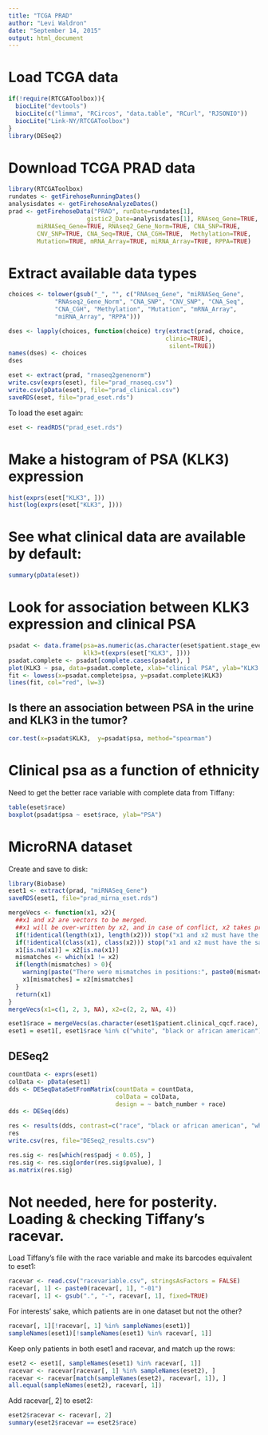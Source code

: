 ```yaml
---
title: "TCGA PRAD"
author: "Levi Waldron"
date: "September 14, 2015"
output: html_document
---
```


# Load TCGA data

```r
if(!require(RTCGAToolbox)){
  biocLite("devtools")
  biocLite(c("limma", "RCircos", "data.table", "RCurl", "RJSONIO"))
  biocLite("Link-NY/RTCGAToolbox")
}
library(DESeq2)
```

# Download TCGA PRAD data

```r
library(RTCGAToolbox)
rundates <- getFirehoseRunningDates()
analysisdates <- getFirehoseAnalyzeDates()
prad <- getFirehoseData("PRAD", runDate=rundates[1],
                      gistic2_Date=analysisdates[1], RNAseq_Gene=TRUE, 
        miRNASeq_Gene=TRUE, RNAseq2_Gene_Norm=TRUE, CNA_SNP=TRUE,
        CNV_SNP=TRUE, CNA_Seq=TRUE, CNA_CGH=TRUE,  Methylation=TRUE,
        Mutation=TRUE, mRNA_Array=TRUE, miRNA_Array=TRUE, RPPA=TRUE)
```

# Extract available data types


```r
choices <- tolower(gsub("_", "", c("RNAseq_Gene", "miRNASeq_Gene",
             "RNAseq2_Gene_Norm", "CNA_SNP", "CNV_SNP", "CNA_Seq",
             "CNA_CGH", "Methylation", "Mutation", "mRNA_Array",
             "miRNA_Array", "RPPA")))
```

```r
dses <- lapply(choices, function(choice) try(extract(prad, choice, 
                                            clinic=TRUE),
                                             silent=TRUE))
names(dses) <- choices
dses
```

```r
eset <- extract(prad, "rnaseq2genenorm")
write.csv(exprs(eset), file="prad_rnaseq.csv")
write.csv(pData(eset), file="prad_clinical.csv")
saveRDS(eset, file="prad_eset.rds")
```

To load the eset again:

```r
eset <- readRDS("prad_eset.rds")
```

# Make a histogram of PSA (KLK3) expression

```r
hist(exprs(eset["KLK3", ]))
hist(log(exprs(eset["KLK3", ])))
```

# See what clinical data are available by default:

```r
summary(pData(eset))
```

# Look for association between KLK3 expression and clinical PSA

```r
psadat <- data.frame(psa=as.numeric(as.character(eset$patient.stage_event.psa.psa_value)),
                     klk3=t(exprs(eset["KLK3", ])))
psadat.complete <- psadat[complete.cases(psadat), ]
plot(KLK3 ~ psa, data=psadat.complete, xlab="clinical PSA", ylab="KLK3 tumor expression", log="xy")
fit <- lowess(x=psadat.complete$psa, y=psadat.complete$KLK3)
lines(fit, col="red", lw=3)
```

## Is there an association between PSA in the urine and KLK3 in the tumor?

```r
cor.test(x=psadat$KLK3,  y=psadat$psa, method="spearman")
```


# Clinical psa as a function of ethnicity

Need to get the better race variable with complete data from Tiffany:
```r
table(eset$race)
boxplot(psadat$psa ~ eset$race, ylab="PSA")
```

# MicroRNA dataset
Create and save to disk:
```r
library(Biobase)
eset1 <- extract(prad, "miRNASeq_Gene")
saveRDS(eset1, file="prad_mirna_eset.rds")
```

```r
mergeVecs <- function(x1, x2){
  ##x1 and x2 are vectors to be merged.
  ##x1 will be over-written by x2, and in case of conflict, x2 takes priority
  if(!identical(length(x1), length(x2))) stop("x1 and x2 must have the same length")
  if(!identical(class(x1), class(x2))) stop("x1 and x2 must have the same class")
  x1[is.na(x1)] = x2[is.na(x1)]
  mismatches <- which(x1 != x2)
  if(length(mismatches) > 0){
    warning(paste("There were mismatches in positions:", paste0(mismatches, collapse=", ")))
    x1[mismatches] = x2[mismatches]
  }
  return(x1)
}
mergeVecs(x1=c(1, 2, 3, NA), x2=c(2, 2, NA, 4))
```

```r
eset1$race = mergeVecs(as.character(eset1$patient.clinical_cqcf.race), as.character(eset1$patient.race))
eset1 = eset1[, eset1$race %in% c("white", "black or african american")]
```

## DESeq2

```r
countData <- exprs(eset1)
colData <- pData(eset1)
dds <- DESeqDataSetFromMatrix(countData = countData,
                              colData = colData,
                              design = ~ batch_number + race)
dds <- DESeq(dds)
```

```r
res <- results(dds, contrast=c("race", "black or african american", "white"))
res
write.csv(res, file="DESeq2_results.csv")
```

```r
res.sig <- res[which(res$padj < 0.05), ]
res.sig <- res.sig[order(res.sig$pvalue), ]
as.matrix(res.sig)
```


# Not needed, here for posterity. Loading & checking Tiffany's racevar.
Load Tiffany's file with the race variable and make its barcodes equivalent to eset1:
```r
racevar <- read.csv("racevariable.csv", stringsAsFactors = FALSE)
racevar[, 1] <- paste0(racevar[, 1], "-01")
racevar[, 1] <- gsub(".", "-", racevar[, 1], fixed=TRUE)
```

For interests' sake, which patients are in one dataset but not the other?

```r
racevar[, 1][!racevar[, 1] %in% sampleNames(eset1)]
sampleNames(eset1)[!sampleNames(eset1) %in% racevar[, 1]]
```

Keep only patients in both eset1 and racevar, and match up the rows:
```r
eset2 <- eset1[, sampleNames(eset1) %in% racevar[, 1]]
racevar <- racevar[racevar[, 1] %in% sampleNames(eset2), ]
racevar <- racevar[match(sampleNames(eset2), racevar[, 1]), ]
all.equal(sampleNames(eset2), racevar[, 1])
```

Add racevar[, 2] to eset2:
```r
eset2$racevar <- racevar[, 2]
summary(eset2$racevar == eset2$race)
```
